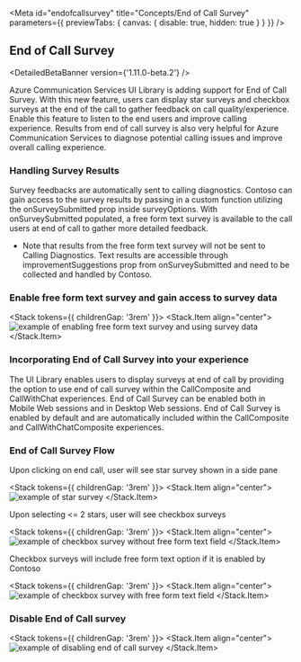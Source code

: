 
<Meta
  id="endofcallsurvey"
  title="Concepts/End of Call Survey"
  parameters={{ previewTabs: { canvas: { disable: true, hidden: true } } }}
/>

## End of Call Survey

<DetailedBetaBanner version={'1.11.0-beta.2'} />

Azure Communication Services UI Library is adding support for End of Call Survey.
With this new feature, users can display star surveys and checkbox surveys at the end of the call to gather feedback on call quality/experience.
Enable this feature to listen to the end users and improve calling experience. Results from end of call survey is also very helpful for Azure Communication Services to diagnose potential calling issues and improve overall calling experience.

### Handling Survey Results

Survey feedbacks are automatically sent to calling diagnostics.
Contoso can gain access to the survey results by passing in a custom function utilizing the onSurveySubmitted prop inside surveyOptions.
With onSurveySubmitted populated, a free form text survey is available to the call users at end of call to gather more detailed feedback.

- Note that results from the free form text survey will not be sent to Calling Diagnostics. Text results are accessible through improvementSuggestions prop from onSurveySubmitted and need to be collected and handled by Contoso.

### Enable free form text survey and gain access to survey data

<Stack tokens={{ childrenGap: '3rem' }}>
  <Stack.Item align="center">
    <img src="images/enableFreeFormText.png" alt="example of enabling free form text survey and using survey data" />
  </Stack.Item>
</Stack>

### Incorporating End of Call Survey into your experience

The UI Library enables users to display surveys at end of call by providing the option to use end of call survey within the CallComposite and CallWithChat experiences.
End of Call Survey can be enabled both in Mobile Web sessions and in Desktop Web sessions.
End of Call Survey is enabled by default and are automatically included within the CallComposite and CallWithChatComposite experiences.

### End of Call Survey Flow

Upon clicking on end call, user will see star survey shown in a side pane

<Stack tokens={{ childrenGap: '3rem' }}>
  <Stack.Item align="center">
    <img src="images/starSurvey.png" alt="example of star survey" />
  </Stack.Item>
</Stack>

Upon selecting <= 2 stars, user will see checkbox surveys

<Stack tokens={{ childrenGap: '3rem' }}>
  <Stack.Item align="center">
    <img src="images/tagSurveyNoFreeFormText.png" alt="example of checkbox survey without free form text field" />
  </Stack.Item>
</Stack>

Checkbox surveys will include free form text option if it is enabled by Contoso

<Stack tokens={{ childrenGap: '3rem' }}>
  <Stack.Item align="center">
    <img src="images/tagSurvey.png" alt="example of checkbox survey with free form text field" />
  </Stack.Item>
</Stack>

### Disable End of Call survey

<Stack tokens={{ childrenGap: '3rem' }}>
  <Stack.Item align="center">
    <img src="images/disableEndOfCallSurvey.png" alt="example of disabling end of call survey" />
  </Stack.Item>
</Stack>
